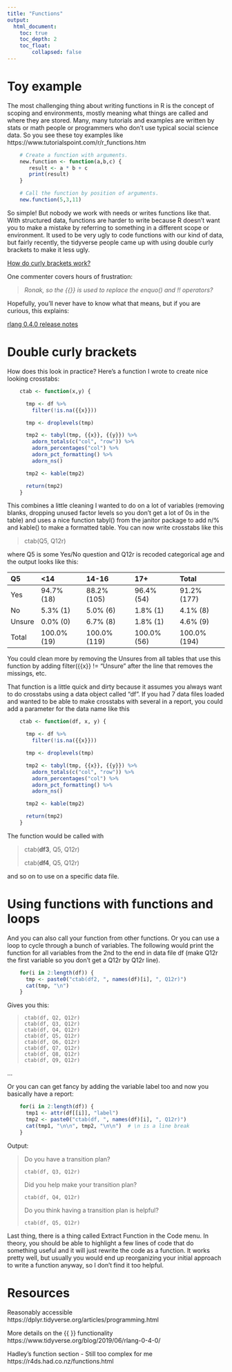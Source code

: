 ---
title: "Functions"
output:
  html_document:
    toc: true
    toc_depth: 2
    toc_float: 
        collapsed: false
---

# Toy example

The most challenging thing about writing functions in R is the concept of scoping and environments, mostly meaning what things are called and where they are stored. Many, many tutorials and examples are written by stats or math people or programmers who don't use typical social science data. So you see these toy examples like https://www.tutorialspoint.com/r/r_functions.htm

```{r, eval=FALSE}
    # Create a function with arguments.
    new.function <- function(a,b,c) {
       result <- a * b + c
       print(result)
    }

    # Call the function by position of arguments.
    new.function(5,3,11)
```

So simple! But nobody we work with needs or writes functions like that. With structured data, functions are harder to write because R doesn't want you to make a mistake by referring to something in a different scope or environment. It used to be very ugly to code functions with our kind of data, but fairly recently, the tidyverse people came up with using double curly brackets to make it less ugly.

[How do curly brackets work?](https://stackoverflow.com/questions/64065003/how-do-double-curly-brackets-work-in-dplyr)

One commenter covers hours of frustration:

> *Ronak, so the {{}} is used to replace the enquo() and !! operators?*

Hopefully, you'll never have to know what that means, but if you are curious, this explains:

[rlang 0.4.0 release notes](https://www.tidyverse.org/blog/2019/06/rlang-0-4-0/)

# Double curly brackets

How does this look in practice? Here's a function I wrote to create nice looking crosstabs:

```{r, eval=FALSE}
    ctab <- function(x,y) {

      tmp <- df %>%
        filter(!is.na({{x}}))

      tmp <- droplevels(tmp)

      tmp2 <- tabyl(tmp, {{x}}, {{y}}) %>%
        adorn_totals(c("col", "row")) %>%
        adorn_percentages("col") %>%
        adorn_pct_formatting() %>%
        adorn_ns()

      tmp2 <- kable(tmp2)

      return(tmp2)
    }
```

This combines a little cleaning I wanted to do on a lot of variables (removing blanks, dropping unused factor levels so you don't get a lot of 0s in the table) and uses a nice function tabyl() from the janitor package to add n/% and kable() to make a formatted table. You can now write crosstabs like this

> ctab(Q5, Q12r)

where Q5 is some Yes/No question and Q12r is recoded categorical age and the output looks like this:

| Q5     | \<14        | 14-16        | 17+         | Total        |
|:-------|:------------|:-------------|:------------|:-------------|
| Yes    | 94.7% (18)  | 88.2% (105)  | 96.4% (54)  | 91.2% (177)  |
| No     | 5.3% (1)    | 5.0% (6)     | 1.8% (1)    | 4.1% (8)     |
| Unsure | 0.0% (0)    | 6.7% (8)     | 1.8% (1)    | 4.6% (9)     |
| Total  | 100.0% (19) | 100.0% (119) | 100.0% (56) | 100.0% (194) |

You could clean more by removing the Unsures from all tables that use this function by adding filter({{x}} != "Unsure" after the line that removes the missings, etc.

That function is a little quick and dirty because it assumes you always want to do crosstabs using a data object called "df". If you had 7 data files loaded and wanted to be able to make crosstabs with several in a report, you could add a parameter for the data name like this

```{r, eval=FALSE}
    ctab <- function(df, x, y) {

      tmp <- df %>%
        filter(!is.na({{x}}))

      tmp <- droplevels(tmp)

      tmp2 <- tabyl(tmp, {{x}}, {{y}}) %>%
        adorn_totals(c("col", "row")) %>%
        adorn_percentages("col") %>%
        adorn_pct_formatting() %>%
        adorn_ns()

      tmp2 <- kable(tmp2)

      return(tmp2)
    }
```

The function would be called with

> ctab(**df3**, Q5, Q12r)
>
> ctab(**df4**, Q5, Q12r)

and so on to use on a specific data file.

# Using functions with functions and loops

And you can also call your function from other functions. Or you can use a loop to cycle through a bunch of variables. The following would print the function for all variables from the 2nd to the end in data file df (make Q12r the first variable so you don't get a Q12r by Q12r line).

```{r, eval=FALSE}
    for(i in 2:length(df)) {
      tmp <- paste0("ctab(df2, ", names(df)[i], ", Q12r)")
      cat(tmp, "\n")
    }
```

Gives you this:

>     ctab(df, Q2, Q12r) 
>     ctab(df, Q3, Q12r)
>     ctab(df, Q4, Q12r)
>     ctab(df, Q5, Q12r)
>     ctab(df, Q6, Q12r)
>     ctab(df, Q7, Q12r)
>     ctab(df, Q8, Q12r)
>     ctab(df, Q9, Q12r) 

...

Or you can can get fancy by adding the variable label too and now you basically have a report:

```{r, eval=FALSE}
    for(i in 2:length(df)) {
      tmp1 <- attr(df[[i]], "label")
      tmp2 <- paste0("ctab(df, ", names(df)[i], ", Q12r)")
      cat(tmp1, "\n\n", tmp2, "\n\n")  # \n is a line break
    }
```

Output:

> Do you have a transition plan?
>
>     ctab(df, Q3, Q12r)
>
> Did you help make your transition plan?
>
>     ctab(df, Q4, Q12r)
>
> Do you think having a transition plan is helpful?
>
>     ctab(df, Q5, Q12r)

Last thing, there is a thing called Extract Function in the Code menu. In theory, you should be able to highlight a few lines of code that do something useful and it will just rewrite the code as a function. It works pretty well, but usually you would end up reorganizing your initial approach to write a function anyway, so I don't find it too helpful.

# Resources

Reasonably accessible\
https://dplyr.tidyverse.org/articles/programming.html

More details on the {{ }} functionality\
https://www.tidyverse.org/blog/2019/06/rlang-0-4-0/

Hadley's function section - Still too complex for me\
https://r4ds.had.co.nz/functions.html
